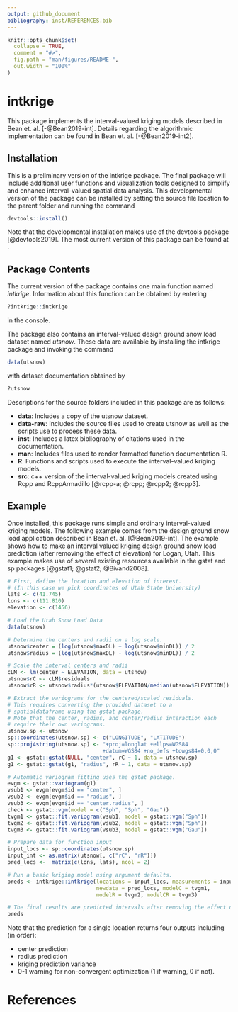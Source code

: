 ```yaml
---
output: github_document
bibliography: inst/REFERENCES.bib
---
```


<!-- README.md is generated from README.Rmd. Please edit that file -->

```r
knitr::opts_chunk$set(
  collapse = TRUE,
  comment = "#>",
  fig.path = "man/figures/README-",
  out.width = "100%"
)
```
# intkrige

This package implements the interval-valued kriging models described in Bean et. al. [-@Bean2019-int]. Details regarding the algorithmic implementation can be found in Bean et. al. [-@Bean2019-int2].

## Installation

This is a preliminary version of the intkrige package. The final package will include additional user functions and visualization tools designed to simplify and enhance interval-valued spatial data analysis. This developmental version of the package can be installed by setting the source file location to the parent folder and running the command

``` r
devtools::install()
```

Note that the developmental installation makes use of the devtools package [@devtools2019]. The most current version of this package can be found at \url{https://github.com/r-lib/devtools}. 


## Package Contents

The current version of the package contains one main function named *intkrige*. Information about this function can be obtained by entering
```r
?intkrige::intkrige
```
in the console. 

The package also contains an interval-valued design ground snow load dataset named *utsnow*. These data are available by installing the intkrige package and invoking the command

```r
data(utsnow)
```

with dataset documentation obtained by

```r
?utsnow
```

Descriptions for the source folders included in this package are as follows:

- **data**: Includes a copy of the utsnow dataset.
- **data-raw**: Includes the source files used to create utsnow as well as the scripts use to process these data. 
- **inst**: Includes a latex bibliography of citations used in the documentation.
- **man**: Includes files used to render formatted function documentation R.
- **R**: Functions and scripts used to execute the interval-valued kriging models. 
- **src**: c++ version of the interval-valued kriging models created using Rcpp and RcppArmadillo [@rcpp-a; @rcpp; @rcpp2; @rcpp3].


## Example

Once installed, this package runs simple and ordinary interval-valued kriging models. The following example comes from the design ground snow load application described in Bean et. al. [@Bean2019-int]. The example shows how to make an interval valued kriging design ground snow load prediction (after removing the effect of elevation) for Logan, Utah. This example makes use of several existing resources available in the gstat and sp packages [@gstat1; @gstat2; @Bivand2008]. 

```r
# First, define the location and elevation of interest. 
# (In this case we pick coordinates of Utah State University)
lats <- c(41.745)
lons <- c(111.810)
elevation <- c(1456)

# Load the Utah Snow Load Data
data(utsnow)

# Determine the centers and radii on a log scale.
utsnow$center = (log(utsnow$maxDL) + log(utsnow$minDL)) / 2
utsnow$radius = (log(utsnow$maxDL) - log(utsnow$minDL)) / 2

# Scale the interval centers and radii
cLM <- lm(center ~ ELEVATION, data = utsnow)
utsnow$rC <- cLM$residuals
utsnow$rR <- utsnow$radius*(utsnow$ELEVATION/median(utsnow$ELEVATION))

# Extract the variograms for the centered/scaled residuals. 
# This requires converting the provided dataset to a 
# spatialdataframe using the gstat package. 
# Note that the center, radius, and center/radius interaction each
# require their own variograms. 
utsnow.sp <- utsnow
sp::coordinates(utsnow.sp) <- c("LONGITUDE", "LATITUDE")
sp::proj4string(utsnow.sp) <- "+proj=longlat +ellps=WGS84
                              +datum=WGS84 +no_defs +towgs84=0,0,0"
g1 <- gstat::gstat(NULL, "center", rC ~ 1, data = utsnow.sp)
g1 <- gstat::gstat(g1, "radius", rR ~ 1, data = utsnow.sp)

# Automatic variogram fitting uses the gstat package. 
evgm <- gstat::variogram(g1)
vsub1 <- evgm[evgm$id == "center", ]
vsub2 <- evgm[evgm$id == "radius", ]
vsub3 <- evgm[evgm$id == "center.radius", ]
check <- gstat::vgm(model = c("Sph", "Sph", "Gau"))
tvgm1 <- gstat::fit.variogram(vsub1, model = gstat::vgm("Sph"))
tvgm2 <- gstat::fit.variogram(vsub2, model = gstat::vgm("Sph"))
tvgm3 <- gstat::fit.variogram(vsub3, model = gstat::vgm("Gau"))

# Prepare data for function input
input_locs <- sp::coordinates(utsnow.sp)
input_int <- as.matrix(utsnow[, c("rC", "rR")])
pred_locs <-  matrix(c(lons, lats), ncol = 2)

# Run a basic kriging model using argument defaults. 
preds <- intkrige::intkrige(locations = input_locs, measurements = input_int, 
                            newdata = pred_locs, modelC = tvgm1, 
                            modelR = tvgm2, modelCR = tvgm3)

# The final results are predicted intervals after removing the effect of elevation.  
preds
```

Note that the prediction for a single location returns four outputs including (in order): 

- center prediction
- radius prediction
- kriging prediction variance
- 0-1 warning for non-convergent optimization (1 if warning, 0 if not). 

# References


